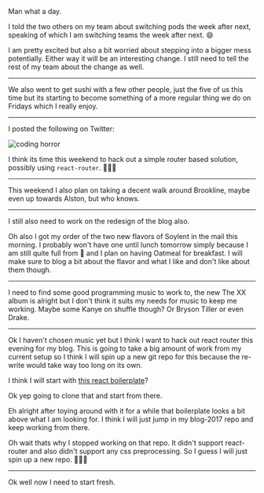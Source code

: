 Man what a day.

I told the two others on my team about switching pods the week after next, speaking of which I am switching teams
the week after next. 😄

I am pretty excited but also a bit worried about stepping into a bigger mess potentially. Either way it will be an interesting
change. I still need to tell the rest of my team about the change as well.

---

We also went to get sushi with a few other people, just the five of us this time but its starting to become something of a more
regular thing we do on Fridays which I really enjoy.

---

I posted the following on Twitter:

<img
  src="https://pbs.twimg.com/media/C2phSLpXAAAMkCB.jpg:large"
  alt="coding horror"
  style="max-width: 100%; height: auto;"
/>

I think its time this weekend to hack out a simple router based solution, possibly using `react-router`. 🤷🏼‍♂️

---

This weekend I also plan on taking a decent walk around Brookline, maybe even up towards Alston, but who knows.

---

I still also need to work on the redesign of the blog also.

Oh also I got my order of the two new flavors of Soylent in the mail this morning. I probably won't have one until lunch tomorrow simply
because I am still quite full from 🍣 and I plan on having Oatmeal for breakfast. I will make sure to blog a bit about the flavor and
what I like and don't like about them though.

---

I need to find some good programming music to work to, the new The XX album is alright but I don't think it suits my needs for music to
keep me working. Maybe some Kanye on shuffle though? Or Bryson Tiller or even Drake.

---

Ok I haven't chosen music yet but I think I want to hack out react router this evening for my blog. This is going to take a big amount of work
from my current setup so I think I will spin up a new git repo for this because the re-write would take way too long on its own.

I think I will start with [this react boilerplate](https://github.com/FormidableLabs/formidable-react-starter)?

Ok yep going to clone that and start from there.

Eh alright after toying around with it for a while that boilerplate looks a bit above what I am looking for. I think I will just jump in my
blog-2017 repo and keep working from there.

Oh wait thats why I stopped working on that repo. It didn't support react-router and also didn't support any css preprocessing. So I guess I will just spin up a new repo. 🤷🏼‍♂️

---

Ok well now I need to start fresh.


